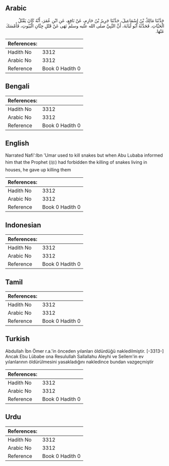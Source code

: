 ## Arabic


<div dir="rtl" lang="ar" style={{fontSize:'larger',backgroundColor:'#f8f9fa',padding:20}}>
حَدَّثَنَا مَالِكُ بْنُ إِسْمَاعِيلَ، حَدَّثَنَا جَرِيرُ بْنُ حَازِمٍ، عَنْ نَافِعٍ، عَنِ ابْنِ عُمَرَ، أَنَّهُ كَانَ يَقْتُلُ الْحَيَّاتِ‏.‏ فَحَدَّثَهُ أَبُو لُبَابَةَ، أَنَّ النَّبِيَّ صلى الله عليه وسلم نَهَى عَنْ قَتْلِ جِنَّانِ الْبُيُوتِ، فَأَمْسَكَ عَنْهَا‏.‏
</div>
<div style={{backgroundColor:'#f8f9fa',padding:20, marginBottom: 10}}><table> <thead> <tr> <th>References:</th> <th></th> </tr> </thead> <tbody><tr><td>Hadith No</td><td>3312</td></tr><tr><td>Arabic No</td><td>3312</td></tr><tr><td>Reference</td><td>Book 0 Hadith 0</td></tr></tbody></table></div>

## Bengali


<div dir="ltr" lang="bn" style={{fontSize:'larger',backgroundColor:'#f8f9fa',padding:20}}>

</div>
<div style={{backgroundColor:'#f8f9fa',padding:20, marginBottom: 10}}><table> <thead> <tr> <th>References:</th> <th></th> </tr> </thead> <tbody><tr><td>Hadith No</td><td>3312</td></tr><tr><td>Arabic No</td><td>3312</td></tr><tr><td>Reference</td><td>Book 0 Hadith 0</td></tr></tbody></table></div>

## English


<div dir="ltr" lang="en" style={{fontSize:'larger',backgroundColor:'#f8f9fa',padding:20}}>
Narrated Nafi':Ibn 'Umar used to kill snakes but when Abu Lubaba informed him that the Prophet (ﷺ) had forbidden the killing of snakes living in houses, he gave up killing them
</div>
<div style={{backgroundColor:'#f8f9fa',padding:20, marginBottom: 10}}><table> <thead> <tr> <th>References:</th> <th></th> </tr> </thead> <tbody><tr><td>Hadith No</td><td>3312</td></tr><tr><td>Arabic No</td><td>3312</td></tr><tr><td>Reference</td><td>Book 0 Hadith 0</td></tr></tbody></table></div>

## Indonesian


<div dir="ltr" lang="id" style={{fontSize:'larger',backgroundColor:'#f8f9fa',padding:20}}>

</div>
<div style={{backgroundColor:'#f8f9fa',padding:20, marginBottom: 10}}><table> <thead> <tr> <th>References:</th> <th></th> </tr> </thead> <tbody><tr><td>Hadith No</td><td>3312</td></tr><tr><td>Arabic No</td><td>3312</td></tr><tr><td>Reference</td><td>Book 0 Hadith 0</td></tr></tbody></table></div>

## Tamil


<div dir="ltr" lang="ta" style={{fontSize:'larger',backgroundColor:'#f8f9fa',padding:20}}>

</div>
<div style={{backgroundColor:'#f8f9fa',padding:20, marginBottom: 10}}><table> <thead> <tr> <th>References:</th> <th></th> </tr> </thead> <tbody><tr><td>Hadith No</td><td>3312</td></tr><tr><td>Arabic No</td><td>3312</td></tr><tr><td>Reference</td><td>Book 0 Hadith 0</td></tr></tbody></table></div>

## Turkish


<div dir="ltr" lang="tr" style={{fontSize:'larger',backgroundColor:'#f8f9fa',padding:20}}>
Abdullah İbn Ömer r.a.'in önceden yılanları öldürdüğü nakledilmiştir. [-3313-] Ancak Ebu Lübabe ona Resulullah Sallallahu Aleyhi ve Sellem'in ev yılanlarının öldürülmesini yasakladığını nakledince bundan vazgeçmiştir
</div>
<div style={{backgroundColor:'#f8f9fa',padding:20, marginBottom: 10}}><table> <thead> <tr> <th>References:</th> <th></th> </tr> </thead> <tbody><tr><td>Hadith No</td><td>3312</td></tr><tr><td>Arabic No</td><td>3312</td></tr><tr><td>Reference</td><td>Book 0 Hadith 0</td></tr></tbody></table></div>

## Urdu


<div dir="rtl" lang="ur" style={{fontSize:'larger',backgroundColor:'#f8f9fa',padding:20}}>

</div>
<div style={{backgroundColor:'#f8f9fa',padding:20, marginBottom: 10}}><table> <thead> <tr> <th>References:</th> <th></th> </tr> </thead> <tbody><tr><td>Hadith No</td><td>3312</td></tr><tr><td>Arabic No</td><td>3312</td></tr><tr><td>Reference</td><td>Book 0 Hadith 0</td></tr></tbody></table></div>